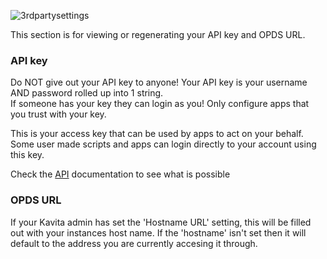 
![3rdpartysettings](../../../public/guides/user-settings/user-settings-3rdpartyclients.png "User Settings 3rd Party Accounts Page")


This section is for viewing or regenerating your API key and OPDS URL. 

### API key

<Callout type="error" emoji="️🚫">
  Do NOT give out your API key to anyone! Your API key is your username AND password rolled up into 1 string. <br/>
  If someone has your key they can login as you! Only configure apps that you trust with your key.
</Callout>

This is your access key that can be used by apps to act on your behalf. Some user made scripts and apps can login directly to your account using this key.

Check the [API](https://www.kavitareader.com/docs/api/#/) documentation to see what is possible 

### OPDS URL

If your Kavita admin has set the 'Hostname URL' setting, this will be filled out with your instances host name. If the 'hostname' isn't set then it will default to the address you are currently accesing it through. 
